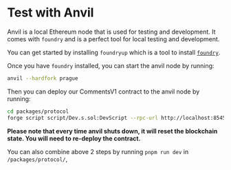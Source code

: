 # Test with Anvil

Anvil is a local Ethereum node that is used for testing and development.
It comes with `foundry` and is a perfect tool for local testing and development.

You can get started by installing `foundryup` which is a tool to install [`foundry`](https://book.getfoundry.sh/getting-started/installation).

Once you have `foundry` installed, you can start the anvil node by running:

```bash
anvil --hardfork prague
```

Then you can deploy our CommentsV1 contract to the anvil node by running:

```bash
cd packages/protocol
forge script script/Dev.s.sol:DevScript --rpc-url http://localhost:8545 --broadcast
```

**Please note that every time anvil shuts down, it will reset the blockchain state. You will need to re-deploy the contract.**

You can also combine above 2 steps by running `pnpm run dev` in `/packages/protocol/`,
